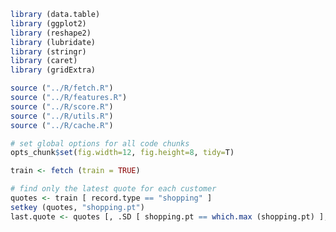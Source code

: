 ```r

library (data.table)
library (ggplot2)
library (reshape2)
library (lubridate)
library (stringr)
library (caret)
library (gridExtra)

source ("../R/fetch.R")
source ("../R/features.R")
source ("../R/score.R")
source ("../R/utils.R")
source ("../R/cache.R")

# set global options for all code chunks
opts_chunk$set(fig.width=12, fig.height=8, tidy=T)
```



```r

train <- fetch (train = TRUE)

# find only the latest quote for each customer
quotes <- train [ record.type == "shopping" ]
setkey (quotes, "shopping.pt")
last.quote <- quotes [, .SD [ shopping.pt == which.max (shopping.pt) ], by = customer.id ]

```

